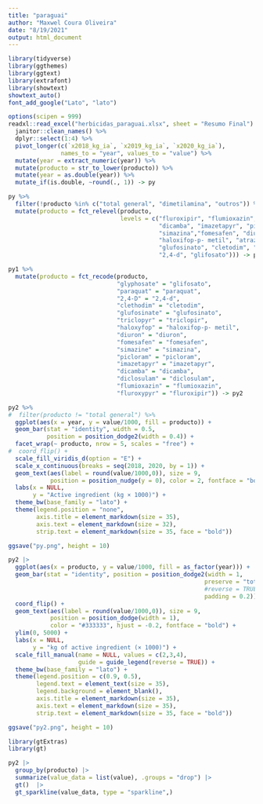 ```yaml
---
title: "paraguai"
author: "Maxwel Coura Oliveira"
date: "8/19/2021"
output: html_document
---
```


```r
library(tidyverse)
library(ggthemes)
library(ggtext)
library(extrafont)
library(showtext)
showtext_auto()
font_add_google("Lato", "lato") 
```


```r
options(scipen = 999)
readxl::read_excel("herbicidas_paraguai.xlsx", sheet = "Resumo Final") %>% 
  janitor::clean_names() %>% 
  dplyr::select(1:4) %>% 
  pivot_longer(c(`x2018_kg_ia`, `x2019_kg_ia`, `x2020_kg_ia`), 
               names_to = "year", values_to = "value") %>% 
  mutate(year = extract_numeric(year)) %>% 
  mutate(producto = str_to_lower(producto)) %>% 
  mutate(year = as.double(year)) %>% 
  mutate_if(is.double, ~round(., 1)) -> py
```

```r
py %>% 
  filter(!producto %in% c("total general", "dimetilamina", "outros")) %>% 
  mutate(producto = fct_relevel(producto,
                                levels = c("fluroxipir", "flumioxazin", "diclosulam",
                                           "dicamba", "imazetapyr", "picloram",
                                           "simazina","fomesafen", "diuron",
                                           "haloxifop-p- metil", "atrazina", "triclopir",
                                           "glufosinato", "cletodim", "paraquat", 
                                           "2,4-d", "glifosato"))) -> py1
```

```r
py1 %>% 
  mutate(producto = fct_recode(producto,
                               "glyphosate" = "glifosato",
                               "paraquat" = "paraquat",
                               "2,4-D" = "2,4-d",
                               "clethodim" = "cletodim",
                               "glufosinate" = "glufosinato",
                               "triclopyr" = "triclopir",
                               "haloxyfop" = "haloxifop-p- metil",
                               "diuron" = "diuron",
                               "fomesafen" = "fomesafen",
                               "simazine" = "simazina",
                               "picloram" = "picloram", 
                               "imazetapyr" = "imazetapyr",
                               "dicamba" = "dicamba",
                               "diclosulam" = "diclosulam", 
                               "flumioxazin" = "flumioxazin", 
                               "fluroxypyr" = "fluroxipir")) -> py2
```


```r
py2 %>% 
#  filter(producto != "total general") %>% 
  ggplot(aes(x = year, y = value/1000, fill = producto)) +
  geom_bar(stat = "identity", width = 0.5,
           position = position_dodge2(width = 0.4)) +
  facet_wrap(~ producto, nrow = 5, scales = "free") +
#  coord_flip() +
  scale_fill_viridis_d(option = "E") +
  scale_x_continuous(breaks = seq(2018, 2020, by = 1)) +
  geom_text(aes(label = round(value/1000,0)), size = 9, 
            position = position_nudge(y = 0), color = 2, fontface = "bold") +
  labs(x = NULL,
       y = "Active ingredient (kg × 1000)") +
  theme_bw(base_family = "lato") +
  theme(legend.position = "none",
        axis.title = element_markdown(size = 35),
        axis.text = element_markdown(size = 32),
        strip.text = element_markdown(size = 35, face = "bold"))

ggsave("py.png", height = 10)
```


```r
py2 |> 
  ggplot(aes(x = producto, y = value/1000, fill = as_factor(year))) +
  geom_bar(stat = "identity", position = position_dodge2(width = 1,
                                                        preserve = "total",
                                                        #reverse = TRUE,
                                                        padding = 0.2)) +
  coord_flip() +
  geom_text(aes(label = round(value/1000,0)), size = 9, 
            position = position_dodge(width = 1), 
            color = "#333333", hjust = -0.2, fontface = "bold") +
  ylim(0, 5000) +
  labs(x = NULL,
       y = "kg of active ingredient (× 1000)") +
  scale_fill_manual(name = NULL, values = c(2,3,4),
                    guide = guide_legend(reverse = TRUE)) +
  theme_bw(base_family = "lato") +
  theme(legend.position = c(0.9, 0.5),
        legend.text = element_text(size = 35),
        legend.background = element_blank(),
        axis.title = element_markdown(size = 35),
        axis.text = element_markdown(size = 35),
        strip.text = element_markdown(size = 35, face = "bold"))

ggsave("py2.png", height = 10)
```


```r
library(gtExtras)
library(gt)
```

```r
py2 |> 
  group_by(producto) |> 
  summarize(value_data = list(value), .groups = "drop") |> 
  gt()  |> 
  gt_sparkline(value_data, type = "sparkline",)
```

